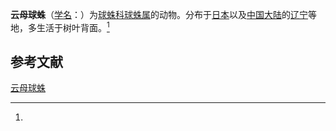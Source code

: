 {{Speciesbox
| name = 云母球蛛
| status = 
| status_system = 
| image = 
| genus = Theridion
| species = margaritum
| authority = (Yoshida, 1985)<ref name='id13154'>{{cite web| url =http://www.bioinfo.cn/db05/BjdwSpecies.php?action=view&id=13154| title =云母球蛛| work =《中国动物物种编目数据库》| publisher =中国科学院微生物研究所| author =中国科学院动物研究所| accessdate =2009-04-28| deadurl =yes| archiveurl =https://web.archive.org/web/20160305045821/http://www.bioinfo.cn/db05/BjdwSpecies.php?action=view&id=13154| archivedate =2016-03-05}}</ref>
}}

'''云母球蛛'''（[[学名|学名]]：{{lang|la|''Theridion margaritum''}}）为[[球蛛科|球蛛科]][[球蛛属|球蛛属]]的动物。分布于[[日本|日本]]以及[[中国大陆|中国大陆]]的[[辽宁|辽宁]]等地，多生活于树叶背面。<ref name='id13154'/>

== 参考文献 ==
{{reflist}}

{{Wikispecies|Theridion margaritum}}

[[Category:球蛛属|云母球蛛]]


{{蜘蛛小作品}}